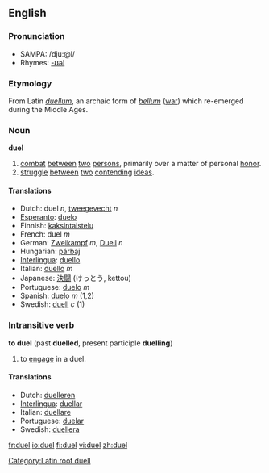 ==English==
===Pronunciation===
*SAMPA: /dju:@l/
*Rhymes: [[Rhymes:English:-ʊəl|-ʊəl]]

===Etymology===
From Latin ''[[duellum]]'', an archaic form of ''[[bellum]]'' ([[war]]) which re-emerged during the Middle Ages.

===Noun===
'''duel'''

# [[combat]] [[between]] [[two]] [[person|persons]], primarily over a matter of personal [[honor]].
# [[struggle]] [[between]] [[two]] [[contend|contending]] [[idea|ideas]].

====Translations====
*Dutch: duel ''n'', [[tweegevecht]] ''n''
*[[Esperanto]]: [[duelo]]
*Finnish: [[kaksintaistelu]]
*French: duel ''m''
*German: [[Zweikampf]] ''m'', [[Duell]] ''n''
*Hungarian: [[párbaj]]
*[[Interlingua]]: [[duello]]
*Italian: [[duello]] ''m''
*Japanese: [[決闘]] (けっとう, kettou)
*Portuguese: [[duelo]] ''m''
*Spanish: [[duelo]] ''m'' (1,2)
*Swedish: [[duell]] ''c'' (1)

===Intransitive verb===
'''to duel''' (past '''duelled''', present participle '''duelling''')

#to [[engage]] in a duel.

====Translations====
*Dutch: [[duelleren]]
*[[Interlingua]]: [[duellar]]
*Italian: [[duellare]]
*Portuguese: [[duelar]]
*Swedish: [[duellera]]

[[Category:Latin root duell]]

[[fr:duel]]
[[io:duel]]
[[fi:duel]]
[[vi:duel]]
[[zh:duel]]